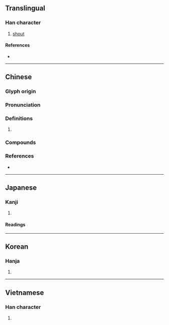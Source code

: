 {{character info/new}}
==Translingual==

===Han character===
{{Han char|rn=30|rad=口|as=06|sn=9|four=64090|canj=ROD|ids=⿰口休}}

# [[shout]]

====References====
* {{Han ref|kx=0188.010|dkj=03570|dj=0407.020|hdz=10617.070|uh=54BB|ud=21691|bh=ABA6|bd=43942}}

----

==Chinese==
{{zh-forms}}

===Glyph origin===
{{Han etym}}

===Pronunciation===
{{zh-pron
|m=xiū
|m-s=
|c=heoi2,jau1
|c-t=
|g=
|h=pfs=hiu
|j=
|mb=
|md=
|mn=hiu
|mn-t=
|w=
|x=
|mc=y
|oc=y
|cat=
}}
{{zh-attn-split}}

===Definitions===
{{zh-hanzi}}

# {{rfdef|zh}}

===Compounds===
{{zh-der|呼咻|嘿咻|噢咻}}

===References===
* {{R:yue:mfccd}}

----

==Japanese==

===Kanji===
{{ja-kanji|grade=|rs=口06}}

# {{defn|lang=ja|sort=口06}}

====Readings====
{{ja-readings|on=[[く]] (ku), [[きょう]] (kyō), [[こう]] (kō)|kun=}}

----

==Korean==

===Hanja===
{{ko-hanja|hangeul=휴|rv=hyu|mr=hyu}}

# {{defn|lang=ko|sort=口06}}

----

==Vietnamese==

===Han character===
{{vi-hantu|[[hưu]], [[hiu]]|rs=口06}}

# {{defn|lang=vi}}